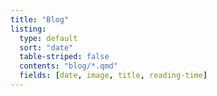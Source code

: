 ```yaml
---
title: "Blog"
listing:
  type: default
  sort: "date"
  table-striped: false
  contents: "blog/*.qmd"
  fields: [date, image, title, reading-time]
---
```



<!-- These posts are permanently cross-posted to [here](https://rosikand.github.io/posts/). -->

<br> 